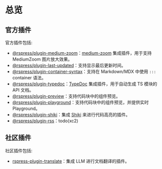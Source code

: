 # 总览

## 官方插件

官方插件包括:

- [@rspress/plugin-medium-zoom](./medium-zoom)：[medium-zoom](https://github.com/francoischalifour/medium-zoom) 集成插件，用于支持 MediumZoom 图片放大效果。
- [@rspress/plugin-last-updated](./last-updated)：支持显示最后更新时间。
- [@rspress/plugin-container-syntax](./container-syntax)：支持在 Markdown/MDX 中使用 `:::` container 语法。
- [@rspress/plugin-typedoc](./typedoc)：[TypeDoc](https://github.com/TypeStrong/typedoc) 集成插件，用于自动生成 TS 模块的 API 文档。
- [@rspress/plugin-preview](./preview)：支持代码块中的组件预览。
- [@rspress/plugin-playground](./playground)：支持代码块中的组件预览，并提供实时 Playground。
- [@rspress/plugin-shiki](./shiki)：集成 [Shiki](https://github.com/shikijs/shiki) 来进行代码高亮的插件。
- [@rspress/plugin-rss](./rss)：todo(xc2)

## 社区插件

社区插件包括:

- [rspress-plugin-translate](../community-plugins/translate)：集成 LLM 进行文档翻译的插件。
